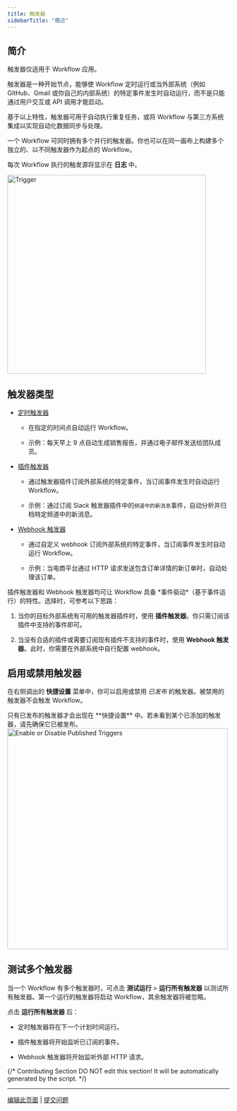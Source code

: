 ```yaml
---
title: 触发器
sidebarTitle: "概述"
---
```


## 简介

<Info>
  触发器仅适用于 Workflow 应用。
</Info>

触发器是一种开始节点，能够使 Workflow 定时运行或当外部系统（例如 GitHub、Gmail 或你自己的内部系统）的特定事件发生时自动运行，而不是只能通过用户交互或 API 调用才能启动。

基于以上特性，触发器可用于自动执行重复任务，或将 Workflow 与第三方系统集成以实现自动化数据同步与处理。

一个 Workflow 可同时拥有多个并行的触发器。你也可以在同一画布上构建多个独立的、以不同触发器作为起点的 Workflow。

每次 Workflow 执行的触发源将显示在 **日志** 中。

<img src="/images/trigger.png" alt="Trigger" width="450" />

## 触发器类型

- [定时触发器](/zh-hans/guides/workflow/node/schedule-trigger)

  - 在指定的时间点自动运行 Workflow。

  - 示例：每天早上 9 点自动生成销售报告，并通过电子邮件发送给团队成员。

- [插件触发器](/zh-hans/guides/workflow/node/plugin-trigger)

  - 通过触发器插件订阅外部系统的特定事件，当订阅事件发生时自动运行 Workflow。

  - 示例：通过订阅 Slack 触发器插件中的`频道中的新消息`事件，自动分析并归档特定频道中的新消息。

- [Webhook 触发器](/zh-hans/guides/workflow/node/webhook-trigger)

  - 通过自定义 webhook 订阅外部系统的特定事件，当订阅事件发生时自动运行 Workflow。
  
  - 示例：当电商平台通过 HTTP 请求发送包含订单详情的新订单时，自动处理该订单。

<Tip>
  插件触发器和 Webhook 触发器均可让 Workflow 具备 *事件驱动*（基于事件运行）的特性。选择时，可参考以下思路：

  1. 当你的目标外部系统有可用的触发器插件时，使用 **插件触发器**。你只需订阅该插件中支持的事件即可。

  2. 当没有合适的插件或需要订阅现有插件不支持的事件时，使用 **Webhook 触发器**。此时，你需要在外部系统中自行配置 webhook。
</Tip>

## 启用或禁用触发器

在右侧调出的 **快捷设置** 菜单中，你可以启用或禁用 *已发布* 的触发器。被禁用的触发器不会触发 Workflow。

<Note>
  只有已发布的触发器才会出现在 **快捷设置** 中。若未看到某个已添加的触发器，请先确保它已被发布。
</Note>

<img src="/images/enable_disable_added_trigger.png" alt="Enable or Disable Published Triggers" width="500" />

## 测试多个触发器

当一个 Workflow 有多个触发器时，可点击 **测试运行** > **运行所有触发器** 以测试所有触发器。第一个运行的触发器将启动 Workflow，其余触发器将被忽略。

点击 **运行所有触发器** 后：

- 定时触发器将在下一个计划时间运行。

- 插件触发器将开始监听已订阅的事件。

- Webhook 触发器将开始监听外部 HTTP 请求。

{/*
Contributing Section
DO NOT edit this section!
It will be automatically generated by the script.
*/}

---

[编辑此页面](https://github.com/langgenius/dify-docs/edit/main/zh-hans/guides/workflow/node/trigger.mdx) | [提交问题](https://github.com/langgenius/dify-docs/issues/new?template=docs.yml)

